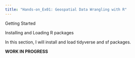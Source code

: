 ```yaml
---
title: "Hands-on_Ex01: Geospatial Data Wrangling with R"
---
```


Getting Started

Installing and Loading R packages

In this section, I will install and load tidyverse and sf packages.

**WORK IN PROGRESS**
